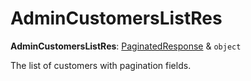 
# AdminCustomersListRes

 **AdminCustomersListRes**: [PaginatedResponse](../interfaces/medusa.PaginatedResponse.mdx) & `object`

The list of customers with pagination fields.

